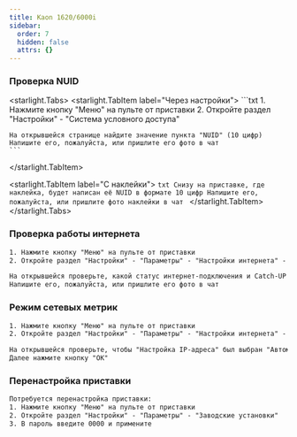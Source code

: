 ```yaml
---
title: Kaon 1620/6000i
sidebar:
  order: 7
  hidden: false
  attrs: {}
---
```

### Проверка NUID

<starlight.Tabs>
  <starlight.TabItem label="Через настройки">
    ```txt
    1. Нажмите кнопку "Меню" на пульте от приставки
    2. Откройте раздел "Настройки" - "Система условного доступа"

    На открывшейся странице найдите значение пункта "NUID" (10 цифр)
    Напишите его, пожалуйста, или пришлите его фото в чат
    ```
  </starlight.TabItem>

  <starlight.TabItem label="С наклейки">
    ```txt
    Снизу на приставке, где наклейка, будет написан её NUID в формате 10 цифр
    Напишите его, пожалуйста, или пришлите фото наклейки в чат
    ```
  </starlight.TabItem>
</starlight.Tabs>

### Проверка работы интернета
```txt
1. Нажмите кнопку "Меню" на пульте от приставки
2. Откройте раздел "Настройки" - "Параметры" - "Настройки интернета" - "Проверка подключения"

На открывшейся проверьте, какой статус интернет-подключения и Catch-UP отображается
Напишите его, пожалуйста, или пришлите его фото в чат
```

### Режим сетевых метрик
```txt
1. Нажмите кнопку "Меню" на пульте от приставки
2. Откройте раздел "Настройки" - "Параметры" - "Настройки интернета" - "Настройка LAN"

На открывшейся проверьте, чтобы "Настройка IP-адреса" был выбран "Автоматически"
Далее нажмите кнопку "ОК"
```

### Перенастройка приставки
```txt
Потребуется перенастройка приставки:
1. Нажмите кнопку "Меню" на пульте от приставки
2. Откройте раздел "Настройки" - "Параметры" - "Заводские установки"
3. В пароль введите 0000 и примените
```